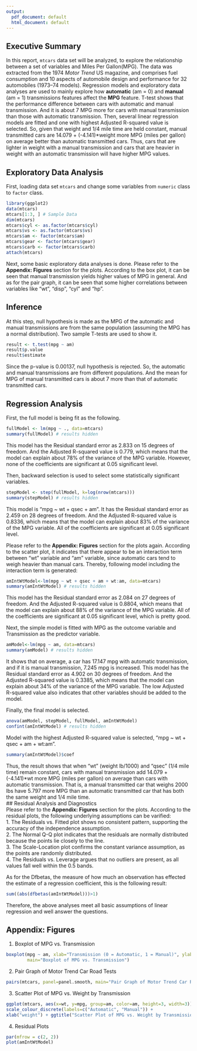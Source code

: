 ```yaml
---
output:
  pdf_document: default
  html_document: default
---
```

## Executive Summary  
In this report, `mtcars` data set will be analyzed, to explore the relationship between a set of variables and Miles Per Gallon(MPG). The data was extracted from the 1974 *Motor Trend* US magazine, and comprises fuel consumption and 10 aspects of automobile design and performance for 32 automobiles (1973–74 models). Regression models and exploratory data analyses are used to mainly explore how **automatic** (am = 0) and **manual** (am = 1) transmissions features affect the **MPG** feature. T-test shows that the performance difference between cars with automatic and manual transmission. And it is about 7 MPG more for cars with manual transmission than those with automatic transmission. Then, several linear regression models are fitted and one with highest Adjusted R-squared value is selected. So, given that weight and 1/4 mile time are held constant, manual transmitted cars are 14.079 + (-4.141)*weight more MPG (miles per gallon) on average better than automatic transmitted cars. Thus, cars that are lighter in weight with a manual transmission and cars that are heavier in weight with an automatic transmission will have higher MPG values.

## Exploratory Data Analysis  
First, loading data set `mtcars` and change some variables from `numeric` class to `factor` class.   
```r
library(ggplot2)
data(mtcars)
mtcars[1:3, ] # Sample Data
dim(mtcars)
mtcars$cyl <- as.factor(mtcars$cyl)
mtcars$vs <- as.factor(mtcars$vs)
mtcars$am <- factor(mtcars$am)
mtcars$gear <- factor(mtcars$gear)
mtcars$carb <- factor(mtcars$carb)
attach(mtcars)
```   
Next, some basic exploratory data analyses is done. Please refer to the **Appendix: Figures** section for the plots. According to the box plot, it can be seen that manual transmission yields higher values of MPG in general. And as for the pair graph, it can be seen that some higher correlations between variables like "wt", "disp", "cyl" and "hp".  

## Inference  
At this step, null hypothesis is made as the MPG of the automatic and manual transmissions are from the same population (assuming the MPG has a normal distribution). Two sample T-tests are used to show it.
```r
result <- t.test(mpg ~ am)
result$p.value
result$estimate
```  
Since the p-value is 0.00137, null hypothesis is rejected. So, the automatic and manual transmissions are from different populations. And the mean for MPG of manual transmitted cars is about 7 more than that of automatic transmitted cars.  

## Regression Analysis  
First, the full model is being fit as the following.  
```r
fullModel <- lm(mpg ~ ., data=mtcars)
summary(fullModel) # results hidden
```  
This model has the Residual standard error as 2.833 on 15 degrees of freedom. And the Adjusted R-squared value is 0.779, which means that the model can explain about 78% of the variance of the MPG variable. However, none of the coefficients are significant at 0.05 significant level.  

Then, backward selection is used to select some statistically significant variables.  
```r
stepModel <- step(fullModel, k=log(nrow(mtcars)))
summary(stepModel) # results hidden
```  
This model is "mpg ~ wt + qsec + am". It has the Residual standard error as 2.459 on 28 degrees of freedom. And the Adjusted R-squared value is 0.8336, which means that the model can explain about 83% of the variance of the MPG variable. All of the coefficients are significant at 0.05 significant level.    

Please refer to the **Appendix: Figures** section for the plots again. According to the scatter plot, it indicates that there appear to be an interaction term between "wt" variable and "am" variable, since automatic cars tend to weigh heavier than manual cars. Thereby, following model including the interaction term is generated:  
```r
amIntWtModel<-lm(mpg ~ wt + qsec + am + wt:am, data=mtcars)
summary(amIntWtModel) # results hidden
```  
This model has the Residual standard error as 2.084 on 27 degrees of freedom. And the Adjusted R-squared value is 0.8804, which means that the model can explain about 88% of the variance of the MPG variable. All of the coefficients are significant at 0.05 significant level, which is pretty good. 

Next, the simple model is fitted with MPG as the outcome variable and Transmission as the predictor variable.  
```r
amModel<-lm(mpg ~ am, data=mtcars)
summary(amModel) # results hidden
```  
It shows that on average, a car has 17.147 mpg with automatic transmission, and if it is manual transmission, 7.245 mpg is increased. This model has the Residual standard error as 4.902 on 30 degrees of freedom. And the Adjusted R-squared value is 0.3385, which means that the model can explain about 34% of the variance of the MPG variable. The low Adjusted R-squared value also indicates that other variables  should be added to the model.  

Finally, the final model is selected.  
```r
anova(amModel, stepModel, fullModel, amIntWtModel) 
confint(amIntWtModel) # results hidden
```  
Model with the highest Adjusted R-squared value is selected, "mpg ~ wt + qsec + am + wt:am".  
```r
summary(amIntWtModel)$coef
```  
Thus, the result shows that when "wt" (weight lb/1000) and "qsec" (1/4 mile time) remain constant, cars with manual transmission add 14.079 + (-4.141)*wt more MPG (miles per gallon) on average than cars with automatic transmission. That is, a manual transmitted car that weighs 2000 lbs have 5.797 more MPG than an automatic transmitted car that has both the same weight and 1/4 mile time.  
## Residual Analysis and Diagnostics  
Please refer to the **Appendix: Figures** section for the plots. According to the residual plots, the following underlying assumptions can be varified:  
1. The Residuals vs. Fitted plot shows no consistent pattern, supporting the accuracy of the independence assumption.  
2. The Normal Q-Q plot indicates that the residuals are normally distributed because the points lie closely to the line.  
3. The Scale-Location plot confirms the constant variance assumption, as the points are randomly distributed.  
4. The Residuals vs. Leverage argues that no outliers are present, as all values fall well within the 0.5 bands.  

As for the Dfbetas, the measure of how much an observation has effected the estimate of a regression coefficient, this is the following result:  
```r
sum((abs(dfbetas(amIntWtModel)))>1)
```  
Therefore, the above analyses meet all basic assumptions of linear regression and well answer the questions.

## Appendix: Figures  
1. Boxplot of MPG vs. Transmission  
```r
boxplot(mpg ~ am, xlab="Transmission (0 = Automatic, 1 = Manual)", ylab="MPG",
        main="Boxplot of MPG vs. Transmission")
```  
2. Pair Graph of Motor Trend Car Road Tests  
```r
pairs(mtcars, panel=panel.smooth, main="Pair Graph of Motor Trend Car Road Tests")
```  
3. Scatter Plot of MPG vs. Weight by Transmission  
```r
ggplot(mtcars, aes(x=wt, y=mpg, group=am, color=am, height=3, width=3)) + geom_point() +  
scale_colour_discrete(labels=c("Automatic", "Manual")) + 
xlab("weight") + ggtitle("Scatter Plot of MPG vs. Weight by Transmission")
```  
4. Residual Plots
```r
par(mfrow = c(2, 2))
plot(amIntWtModel)
```  